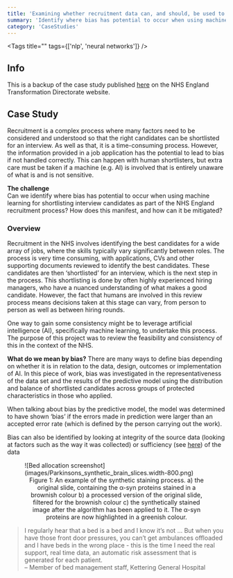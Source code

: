 ```yaml
---
title: 'Examining whether recruitment data can, and should, be used to train AI models for shortlisting interview candidates'
summary: 'Identify where bias has potential to occur when using machine learning for shortlisting interview candidates and mitigate it'
category: 'CaseStudies'
---
```


<Tags title="" tags={['nlp', 'neural networks']} />


## Info
This is a backup of the case study published [here](https://transform.england.nhs.uk/ai-lab/explore-all-resources/develop-ai/examining-whether-recruitment-data-can-and-should-be-used-to-train-ai-models-for-shortlisting-interview-candidates/) on the NHS England Transformation Directorate website.

## Case Study
Recruitment is a complex process where many factors need to be considered and understood so that the right candidates can be shortlisted for an interview. As well as that, it is a time-consuming process. However, the information provided in a job application has the potential to lead to bias if not handled correctly. This can happen with human shortlisters, but extra care must be taken if a machine (e.g. AI) is involved that is entirely unaware of what is and is not sensitive.


**The challenge**  
Can we identify where bias has potential to occur when using machine learning for shortlisting interview candidates as part of the NHS England recruitment process? How does this manifest, and how can it be mitigated?


### Overview
Recruitment in the NHS involves identifying the best candidates for a wide array of jobs, where the skills typically vary significantly between roles. The process is very time consuming, with applications, CVs and other supporting documents reviewed to identify the best candidates. These candidates are then ‘shortlisted’ for an interview, which is the next step in the process. This shortlisting is done by often highly experienced hiring managers, who have a nuanced understanding of what makes a good candidate. However, the fact that humans are involved in this review process means decisions taken at this stage can vary, from person to person as well as between hiring rounds.

One way to gain some consistency might be to leverage artificial intelligence (AI), specifically machine learning, to undertake this process. The purpose of this project was to review the feasibility and consistency of this in the context of the NHS.

**What do we mean by bias?**
There are many ways to define bias depending on whether it is in relation to the data, design, outcomes or implementation of AI. In this piece of work, bias was investigated in the representativeness of the data set and the results of the predictive model using the distribution and balance of shortlisted candidates across groups of protected characteristics in those who applied.

When talking about bias by the predictive model, the model was determined to have shown ‘bias’ if the errors made in prediction were larger than an accepted error rate (which is defined by the person carrying out the work).

Bias can also be identified by looking at integrity of the source data (looking at factors such as the way it was collected) or sufficiency (see [here](https://en.wikipedia.org/wiki/Fairness_(machine_learning)#:~:text=of%20a%20model.%22-,Sufficiency,-%5Bedit%5D)) of the data



<figure>
![Bed allocation screenshot](images/Parkinsons_synthetic_brain_slices.width-800.png)
<figcaption align = "center">Figure 1: An example of the synthetic staining process. a) the original slide, containing the α-syn proteins stained in a brownish colour b) a processed version of the original slide, filtered for the brownish colour c) the synthetically stained image after the algorithm has been applied to it. The α-syn proteins are now highlighted in a greenish colour.</figcaption>
</figure>

> I regularly hear that a bed is a bed and I know it’s not ... But when you have those front door pressures, you can’t get ambulances offloaded and I have beds in the wrong place - this is the time I need the real support, real time data, an automatic risk assessment that is generated for each patient.  
– Member of bed management staff, Kettering General Hospital